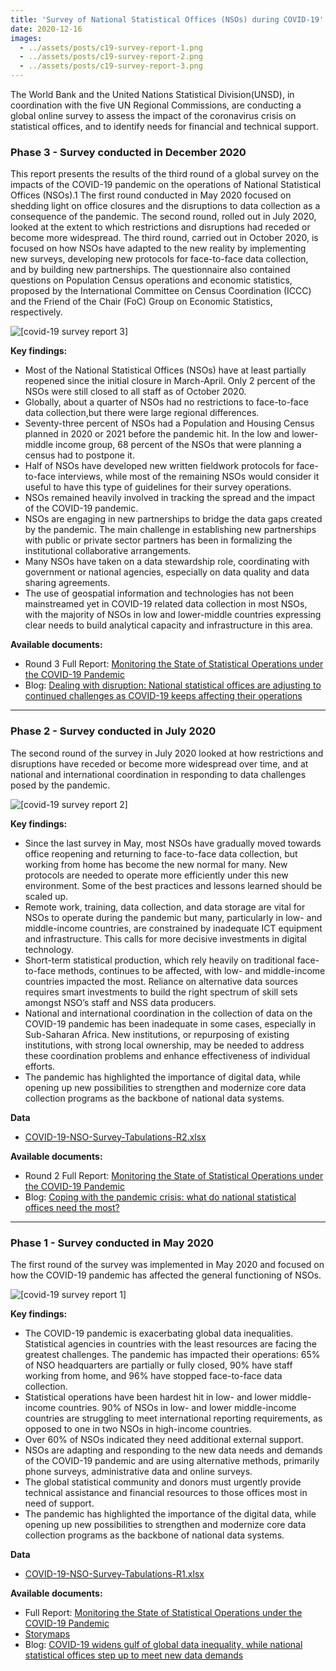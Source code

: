 ```yaml
---
title: 'Survey of National Statistical Offices (NSOs) during COVID-19'
date: 2020-12-16
images:
  - ../assets/posts/c19-survey-report-1.png
  - ../assets/posts/c19-survey-report-2.png
  - ../assets/posts/c19-survey-report-3.png
---
```



The World Bank and the United Nations Statistical Division(UNSD), in
coordination with the five UN Regional Commissions, are conducting a global
online survey to assess the impact of the coronavirus crisis on statistical
offices, and to identify needs for financial and technical support.

### Phase 3 - Survey conducted in December 2020

This report presents the results of the third round of a global survey on the
impacts of the COVID-19 pandemic on the operations of National Statistical
Offices (NSOs).1 The first round conducted in May 2020 focused on shedding light
on office closures and the disruptions to data collection as a consequence of
the pandemic. The second round, rolled out in July 2020, looked at the extent to
which restrictions and disruptions had receded or become more widespread. The
third round, carried out in October 2020, is focused on how NSOs have adapted to
the new reality by implementing new surveys, developing new protocols for
face-to-face data collection, and by building new partnerships. The
questionnaire also contained questions on Population Census operations and
economic statistics, proposed by the International Committee on Census
Coordination (ICCC) and the Friend of the Chair (FoC) Group on Economic
Statistics, respectively.

<Box mb={3}>
  <Img
    fluid={props.images[2]}
    title="[covid-19 survey report 3]"
    alt="[covid-19 survey report 3]"
  />
</Box>

**Key findings:**

- Most of the National Statistical Offices (NSOs) have at least partially
  reopened since the initial closure in March-April. Only 2 percent of the NSOs
  were still closed to all staff as of October 2020.
- Globally, about a quarter of NSOs had no restrictions to face-to-face data
  collection,but there were large regional differences.
- Seventy-three percent of NSOs had a Population and Housing Census planned in
  2020 or 2021 before the pandemic hit. In the low and lower-middle income
  group, 68 percent of the NSOs that were planning a census had to postpone it.
- Half of NSOs have developed new written fieldwork protocols for face-to-face
  interviews, while most of the remaining NSOs would consider it useful to have
  this type of guidelines for their survey operations.
- NSOs remained heavily involved in tracking the spread and the impact of the
  COVID-19 pandemic.
- NSOs are engaging in new partnerships to bridge the data gaps created by the
  pandemic. The main challenge in establishing new partnerships with public or
  private sector partners has been in formalizing the institutional
  collaborative arrangements.
- Many NSOs have taken on a data stewardship role, coordinating with government
  or national agencies, especially on data quality and data sharing agreements.
- The use of geospatial information and technologies has not been mainstreamed
  yet in COVID-19 related data collection in most NSOs, with the majority of
  NSOs in low and lower-middle countries expressing clear needs to build
  analytical capacity and infrastructure in this area.

**Available documents:**

- Round 3 Full Report:
  [Monitoring the State of Statistical Operations under the COVID-19 Pandemic](https://unstats.un.org/unsd/covid19-response/covid19-nso-survey-report-3.pdf)
- Blog:
  [Dealing with disruption: National statistical offices are adjusting to continued challenges as COVID-19 keeps affecting their operations](https://covid-19-response.unstatshub.org/statistical-programmes/dealing-with-disruption/)

---

### Phase 2 - Survey conducted in July 2020

The second round of the survey in July 2020 looked at how restrictions and
disruptions have receded or become more widespread over time, and at national
and international coordination in responding to data challenges posed by the
pandemic.

<Box mb={3}>
  <Img
    fluid={props.images[1]}
    title="[covid-19 survey report 2]"
    alt="[covid-19 survey report 2]"
  />
</Box>

**Key findings:**

- Since the last survey in May, most NSOs have gradually moved towards office
  reopening and returning to face-to-face data collection, but working from home
  has become the new normal for many. New protocols are needed to operate more
  efficiently under this new environment. Some of the best practices and lessons
  learned should be scaled up.
- Remote work, training, data collection, and data storage are vital for NSOs to
  operate during the pandemic but many, particularly in low- and middle-income
  countries, are constrained by inadequate ICT equipment and infrastructure.
  This calls for more decisive investments in digital technology.
- Short-term statistical production, which rely heavily on traditional
  face-to-face methods, continues to be affected, with low- and middle-income
  countries impacted the most. Reliance on alternative data sources requires
  smart investments to build the right spectrum of skill sets amongst NSO’s
  staff and NSS data producers.
- National and international coordination in the collection of data on the
  COVID-19 pandemic has been inadequate in some cases, especially in Sub-Saharan
  Africa. New institutions, or repurposing of existing institutions, with strong
  local ownership, may be needed to address these coordination problems and
  enhance effectiveness of individual efforts.
- The pandemic has highlighted the importance of digital data, while opening up
  new possibilities to strengthen and modernize core data collection programs as
  the backbone of national data systems.

**Data**

- [COVID-19-NSO-Survey-Tabulations-R2.xlsx](https://unstats.un.org/unsd/covid19-response/COVID-19-NSO-Survey-Tabulations-R2.xlsx)

**Available documents:**

- Round 2 Full Report:
  [Monitoring the State of Statistical Operations under the COVID-19 Pandemic](https://unstats.un.org/unsd/covid19-response/covid19-nso-survey-report-2.pdf)
- Blog:
  [Coping with the pandemic crisis: what do national statistical offices need the most?](https://covid-19-response.unstatshub.org/statistical-programmes/priority-needs-of-national-statistical-offices/)

---

### Phase 1 - Survey conducted in May 2020

The first round of the survey was implemented in May 2020 and focused on how the
COVID-19 pandemic has affected the general functioning of NSOs.

<Box mb={3}>
  <Img
    fluid={props.images[0]}
    title="[covid-19 survey report 1]"
    alt="[covid-19 survey report 1]"
  />
</Box>

**Key findings:**

- The COVID-19 pandemic is exacerbating global data inequalities. Statistical
  agencies in countries with the least resources are facing the greatest
  challenges. The pandemic has impacted their operations: 65% of NSO
  headquarters are partially or fully closed, 90% have staff working from home,
  and 96% have stopped face-to-face data collection.
- Statistical operations have been hardest hit in low- and lower middle-income
  countries. 90% of NSOs in low- and lower middle-income countries are
  struggling to meet international reporting requirements, as opposed to one in
  two NSOs in high-income countries.
- Over 60% of NSOs indicated they need additional external support.
- NSOs are adapting and responding to the new data needs and demands of the
  COVID-19 pandemic and are using alternative methods, primarily phone surveys,
  administrative data and online surveys.
- The global statistical community and donors must urgently provide technical
  assistance and financial resources to those offices most in need of support.
- The pandemic has highlighted the importance of the digital data, while opening
  up new possibilities to strengthen and modernize core data collection programs
  as the backbone of national data systems.

**Data**

- [COVID-19-NSO-Survey-Tabulations-R1.xlsx](https://unstats.un.org/unsd/covid19-response/COVID-19-NSO-Survey-Tabulations-R1.xlsx)

**Available documents:**

- Full Report:
  [Monitoring the State of Statistical Operations under the COVID-19 Pandemic](https://unstats.un.org/unsd/covid19-response/covid19-nso-survey-report.pdf)
- [Storymaps](https://storymaps.arcgis.com/stories/ea8f835689744f88a7a8bebb7fed00a4)
- Blog:
  [COVID-19 widens gulf of global data inequality, while national statistical offices step up to meet new data demands](https://covid-19-response.unstatshub.org/statistical-programmes/covid-19-widens-gulf-of-data-inequality/)
